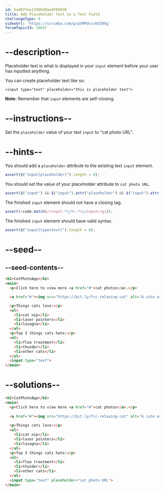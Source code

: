 ```yaml
---
id: bad87fee1348bd9aedf08830
title: Add Placeholder Text to a Text Field
challengeType: 0
videoUrl: 'https://scrimba.com/p/pVMPUv/cKdJDhg'
forumTopicId: 16647
---
```


# --description--

Placeholder text is what is displayed in your `input` element before your user has inputted anything.

You can create placeholder text like so:

`<input type="text" placeholder="this is placeholder text">`  

**Note:** Remember that `input` elements are self-closing.

# --instructions--

Set the `placeholder` value of your text `input` to "cat photo URL".

# --hints--

You should add a `placeholder` attribute to the existing text `input` element.

```js
assert($("input[placeholder]").length > 0);
```

You should set the value of your placeholder attribute to `cat photo URL`.

```js
assert($("input") && $("input").attr("placeholder") && $("input").attr("placeholder").match(/cat\s+photo\s+URL/gi));
```

The finished `input` element should not have a closing tag.

```js
assert(!code.match(/<input.*\/?>.*<\/input>/gi));
```

The finished `input` element should have valid syntax.

```js
assert($("input[type=text]").length > 0);
```

# --seed--

## --seed-contents--

```html
<h2>CatPhotoApp</h2>
<main>
  <p>Click here to view more <a href="#">cat photos</a>.</p>

  <a href="#"><img src="https://bit.ly/fcc-relaxing-cat" alt="A cute orange cat lying on its back."></a>

  <p>Things cats love:</p>
  <ul>
    <li>cat nip</li>
    <li>laser pointers</li>
    <li>lasagna</li>
  </ul>
  <p>Top 3 things cats hate:</p>
  <ol>
    <li>flea treatment</li>
    <li>thunder</li>
    <li>other cats</li>
  </ol>
  <input type="text">
</main>
```

# --solutions--

```html
<h2>CatPhotoApp</h2>
<main>
  <p>Click here to view more <a href="#">cat photos</a>.</p>
  
  <a href="#"><img src="https://bit.ly/fcc-relaxing-cat" alt="A cute orange cat lying on its back."></a>
  
  <p>Things cats love:</p>
  <ul>
    <li>cat nip</li>
    <li>laser pointers</li>
    <li>lasagna</li>
  </ul>
  <p>Top 3 things cats hate:</p>
  <ol>
    <li>flea treatment</li>
    <li>thunder</li>
    <li>other cats</li>
  </ol>
  <input type="text" placeholder="cat photo URL">
</main>
```
